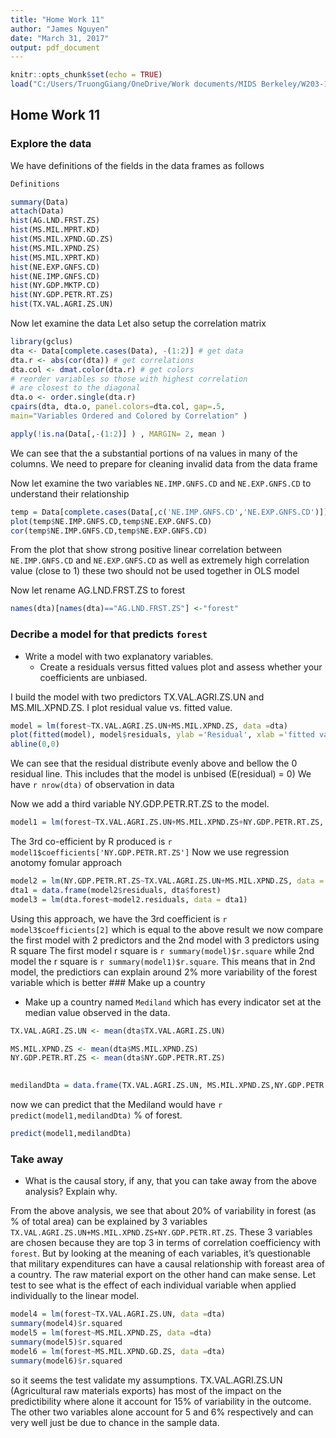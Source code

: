 ```yaml
---
title: "Home Work 11"
author: "James Nguyen"
date: "March 31, 2017"
output: pdf_document
---
```


```r

knitr::opts_chunk$set(echo = TRUE)
load("C:/Users/TruongGiang/OneDrive/Work documents/MIDS Berkeley/W203-1/Week11.RData")

```

## Home Work 11 

### Explore the data
We have definitions of the fields in the data frames as follows
```r
Definitions
```


```r
summary(Data)
attach(Data)
hist(AG.LND.FRST.ZS)
hist(MS.MIL.MPRT.KD)
hist(MS.MIL.XPND.GD.ZS)
hist(MS.MIL.XPND.ZS)
hist(MS.MIL.XPRT.KD)
hist(NE.EXP.GNFS.CD)
hist(NE.IMP.GNFS.CD)
hist(NY.GDP.MKTP.CD)
hist(NY.GDP.PETR.RT.ZS)
hist(TX.VAL.AGRI.ZS.UN)
```
Now let examine the data
Let also setup the correlation matrix 
```r
library(gclus)
dta <- Data[complete.cases(Data), -(1:2)] # get data 
dta.r <- abs(cor(dta)) # get correlations
dta.col <- dmat.color(dta.r) # get colors
# reorder variables so those with highest correlation
# are closest to the diagonal
dta.o <- order.single(dta.r) 
cpairs(dta, dta.o, panel.colors=dta.col, gap=.5,
main="Variables Ordered and Colored by Correlation" )
```


```r
apply(!is.na(Data[,-(1:2)] ) , MARGIN= 2, mean )

```
We can see that the a substantial portions of na values in many of the columns. We need to prepare for cleaning invalid data from the data frame

Now let examine the two variables `NE.IMP.GNFS.CD` and `NE.EXP.GNFS.CD` to understand their relationship


```r
temp = Data[complete.cases(Data[,c('NE.IMP.GNFS.CD','NE.EXP.GNFS.CD')]),]
plot(temp$NE.IMP.GNFS.CD,temp$NE.EXP.GNFS.CD)
cor(temp$NE.IMP.GNFS.CD,temp$NE.EXP.GNFS.CD)


```
From the plot that show strong positive linear correlation between `NE.IMP.GNFS.CD` and `NE.EXP.GNFS.CD`  as well as extremely high correlation value (close to 1) these two should not be used together in OLS model

Now let rename AG.LND.FRST.ZS to forest 

```r

names(dta)[names(dta)=="AG.LND.FRST.ZS"] <-"forest"
```


### Decribe a model for that predicts `forest`

  - Write a model with two explanatory variables. 
    - Create a residuals versus fitted values plot and assess whether your coefficients are unbiased.
   
I build the model with two predictors TX.VAL.AGRI.ZS.UN and MS.MIL.XPND.ZS. I plot residual value vs. fitted value. 
```r
model = lm(forest~TX.VAL.AGRI.ZS.UN+MS.MIL.XPND.ZS, data =dta)
plot(fitted(model), model$residuals, ylab ='Residual', xlab ='fitted value')
abline(0,0)

```
We can see that the residual distribute evenly above and bellow the 0 residual line. This includes that the model is unbised (E(residual) = 0)
We have `r nrow(dta)` of observation in data

Now we add a third variable NY.GDP.PETR.RT.ZS to the model.
```r
model1 = lm(forest~TX.VAL.AGRI.ZS.UN+MS.MIL.XPND.ZS+NY.GDP.PETR.RT.ZS, data =dta)

```
The 3rd co-efficient by R produced is `r model1$coefficients['NY.GDP.PETR.RT.ZS']`
Now we use regression anotomy fomular approach

```r
model2 = lm(NY.GDP.PETR.RT.ZS~TX.VAL.AGRI.ZS.UN+MS.MIL.XPND.ZS, data = dta)
dta1 = data.frame(model2$residuals, dta$forest)
model3 = lm(dta.forest~model2.residuals, data = dta1)

```
Using this approach, we have the 3rd coefficient is `r model3$coefficients[2]` which is equal to the above result
we now compare the first model with 2 predictors and the 2nd model with 3 predictors using R square
The first model r square is `r summary(model)$r.square` while 2nd model the r square is `r summary(model1)$r.square`. This means that in 2nd model, the predictiors can explain around 2% more variability of the forest variable which is better
### Make up a country

  - Make up a country named `Mediland` which has every indicator set at the median value observed in the data. 


```r
TX.VAL.AGRI.ZS.UN <- mean(dta$TX.VAL.AGRI.ZS.UN)

MS.MIL.XPND.ZS <- mean(dta$MS.MIL.XPND.ZS)
NY.GDP.PETR.RT.ZS <- mean(dta$NY.GDP.PETR.RT.ZS)

                        
medilandDta = data.frame(TX.VAL.AGRI.ZS.UN, MS.MIL.XPND.ZS,NY.GDP.PETR.RT.ZS)

```
now we can predict that the Mediland would have `r predict(model1,medilandDta)` % of forest.

```r
predict(model1,medilandDta)

```



    
### Take away

  - What is the causal story, if any, that you can take away from the above analysis? Explain why.

From the above analysis, we see that about 20% of variability in forest (as % of total area) can be explained by 3 variables `TX.VAL.AGRI.ZS.UN+MS.MIL.XPND.ZS+NY.GDP.PETR.RT.ZS`.
These 3 variables are chosen because they are top 3 in terms of correlation coefficiency with `forest`.
But by looking at the meaning of each variables, it's questionable that military expenditures can have a causal relationship with foreast area of a country. The raw material export on the other hand can make sense. Let test to see what is the effect of each individual variable when applied individually to the linear model.

```r
model4 = lm(forest~TX.VAL.AGRI.ZS.UN, data =dta)
summary(model4)$r.squared
model5 = lm(forest~MS.MIL.XPND.ZS, data =dta)
summary(model5)$r.squared
model6 = lm(forest~MS.MIL.XPND.GD.ZS, data =dta)
summary(model6)$r.squared
```
so it seems the test validate my assumptions. TX.VAL.AGRI.ZS.UN (Agricultural raw materials exports) has most of the impact on the predictibility where alone it account for 15% of variability in the outcome.
The other two variables alone account for 5 and 6% respectively and can very well just be due to chance in the sample data.




